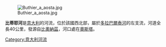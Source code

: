 [[Image:Buthier_a_aosta.jpg|right]]

'''比蒂耶河'''是[[意大利|意大利]]的河流，位於該國西北部，屬於[[多拉巴爾泰河|多拉巴爾泰河]]的左支流，河道全長40公里，發源自[[比奧納茲|比奧納茲]]，河口處在[[奧斯塔|奧斯塔]]。

{{Italy-geo-stub}}
[[Category:意大利河流|Category:意大利河流]]